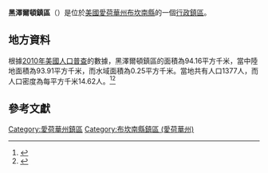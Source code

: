 {{noteTA
|G1=USState
|G2=地名
|G3=Unit
}}
{{Infobox settlement
|official_name            = 黑澤爾頓鎮區
|native_name = Hazleton Township
|settlement_type          = [[行政鎮區|行政鎮區]]
|image_skyline            = 
|imagesize                = 
|image_map                = Map highlighting Hazleton Township, Buchanan County, Iowa.svg
|mapsize                  = 250px
|pushpin_map  =USA Iowa
|pushpin_label = 黑澤爾頓鎮區
|pushpin_label_position   = top
|pushpin_map_caption      = 黑澤爾頓鎮區在愛荷華州的位置
|subdivision_type         = [[世界政區索引|國家]]
|subdivision_type1        = [[美国州份|州份]]
|subdivision_type2        = [[愛荷華州行政区划|縣]]
|subdivision_name         = [[美国|美国]]
|subdivision_name1        = [[愛荷華州|愛荷華州]]
|subdivision_name2        = [[布坎南縣_(愛荷華州)|布坎南縣]]
|elevation_ft             = 981
|elevation_m              = 299
|timezone                 = [[北美中部時區|北美中部時區]]
|area_total_km2           = 94.16
|area_land_km2            = 93.91
|area_water_km2           = 0.25
|area_total_sq_mi         = 
|area_land_sq_mi          = 
|area_water_sq_mi         = 
|population_as_of         = [[2010年美國人口普查|2010]]
|population_footnotes     = 
|population_total         = 1377
|population_density_km2   = auto
|population_density_sq_mi = auto
|utc_offset               = -6
|coordinates              = {{coord|42|35|57|N|91|54|16|W|type:city_region:US-AL_source:GNS-enwiki|display=inline,title}}
| coor_pinpoint           = 
| coordinates_footnotes   = 
|timezone_DST             = CDT
|utc_offset_DST           = -5
|postal_code_type         = [[美國郵區編號|郵區編號]]
|postal_code              = 
|area_code                = {{link-en|电话区号319|Area code 319|319}}
|blank_name = [[地名信息系统|GNIS ID]]
|blank_info = 468025
}}
'''黑澤爾頓鎮區'''（{{lang-en|Hazleton Township}}）是位於[[美國|美國]][[愛荷華州|愛荷華州]][[布坎南縣_(愛荷華州)|布坎南縣]]的一個[[行政鎮區|行政鎮區]]。

== 地方資料 ==
根據[[2010年美國人口普查|2010年美國人口普查]]的數據，黑澤爾頓鎮區的面積為94.16平方千米，當中陸地面積為93.91平方千米，而水域面積為0.25平方千米。當地共有人口1377人，而人口密度為每平方千米14.62人。<ref name="GR8">{{cite web|url=http://factfinder2.census.gov|publisher=[[美国人口调查局|美国人口调查局]]|accessdate=2011-05-14|title=American FactFinder|archive-date=2013-09-11|archive-url=https://web.archive.org/web/20130911234518/http://factfinder2.census.gov/|dead-url=no}}</ref><ref>{{cite web|url=https://www.citypopulation.de/en/usa/iowa/admin/|title=USA: Iowa (Counties and Townships) - City Population}}</ref>

== 參考文獻 ==
{{reflist}}

{{布坎南縣 (愛荷華州)}}

{{DEFAULTSORT:Hazleton Township}}
[[Category:愛荷華州鎮區|Category:愛荷華州鎮區]]
[[Category:布坎南縣鎮區_(愛荷華州)|Category:布坎南縣鎮區 (愛荷華州)]]

{{Iowa-geo-stub}}